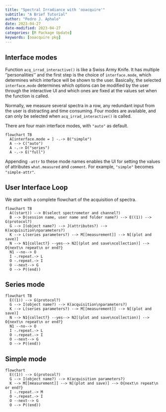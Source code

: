 ```yaml
---
title: "Spectral Irradiance with 'ooacquire'"
subtitle: "A Brief Tutorial"
author: "Pedro J. Aphalo"
date: 2023-04-27
date-modified: 2023-04-27
categories: [R Package Update]
keywords: [ooacquire pkg]
---
```


## Interface modes

Function `acq_irrad_interactive()` is like a Swiss Army Knife. It has multiple
''personalities'' and the first step is the choice of `interface.mode`, which
determines which interface will be shown to the user. Basically, the selected
`interface.mode` determines which options can be modified by the user through
the interactive UI and which ones are fixed at the values set when the
function is called.

Normally, we measure several spectra in a row, any redundant input from the
user is distracting and time consuming. Four modes are available, and can only
be selected when `acq_irrad_interactive()` is called.

There are four main interface modes, with `"auto"` as default.

```mermaid
flowchart TB
  A[interface.mode = ] -.-> B("simple")
  A --> C("auto")
  A -.-> D("series")
  A -.-> E("full")
```

Appending `-attr` to these mode names enables the UI for setting the values of 
attributes `what.measured` and `comment`. For example, `"simple"` becomes
`"simple-attr"`.

## User Interface Loop

We start with a complete flowchart of the acquisition of spectra.

```mermaid
flowchart TB
  A((start)) --> B(select spectrometer and channel?)
  B --> D(session name, user name and folder name?) --> E((1)) --> G(protocol?)
  G --> I(object name?) --> J(attributes?) --> K(acquisition\nparameters?)
  K --> L(series parameters?) --> M[[measurement]] --> N[(plot and save)] 
  N --> N1{collect?} --yes--> N2[(plot and save\ncollection)] --> O{next\n repeat\n or end?}
  N1 --no--> O
  I -.repeat.-> L
  O -.repeat.-> I
  O --next--> G
  O --> P((end))
```

## Series mode

```mermaid
flowchart TB
  E((1)) --> G(protocol?)
  G --> I(object name?) --> K(acquisition\nparameters?)
  K --> L(series parameters?) --> M[[measurement]] --> N[(plot and save)]
  N --> N1{collect?} --yes--> N2[(plot and save\ncollection)] --> O{next\n repeat\n or end?}
  N1 --no--> O
  I -.repeat.-> L
  O -.repeat.-> I
  O --next--> G
  O --> P((end))
```

## Simple mode

```mermaid
flowchart
  E((1)) --> G(protocol?)
  G --> I(object name?) --> K(acquisition parameters?)
  K --> M[[measurement]] --> N[(plot and save)] --> O{next\n repeat\n or end?}
  I -.repeat.-> M
  O -.repeat.-> I
  O --next--> G
  O --> P((end))
```

